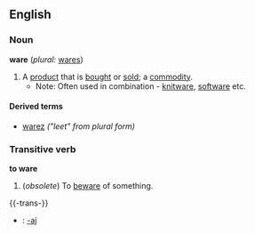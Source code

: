 ==English==

===Noun===
'''ware'''  (''plural:'' [[wares]])
# A [[product]] that is [[bought]] or [[sold]]; a [[commodity]].
#*Note: Often used in combination - [[knitware]], [[software]] etc.

====Derived terms====
*[[warez]] ''("leet" from plural form)''

===Transitive verb===
'''to ware'''
#(''obsolete'') To [[beware]] of something.

{{-trans-}}

* {{io}} : [[-aj]]